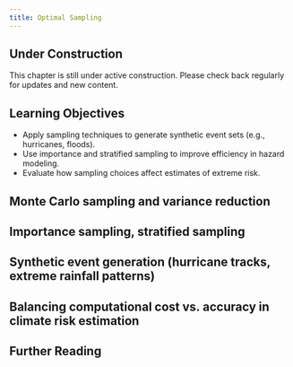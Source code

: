```yaml
---
title: Optimal Sampling
---
```


::: {.callout-note}
## Under Construction
This chapter is still under active construction. Please check back regularly for updates and new content.
:::

::: {.callout-tip}
## Learning Objectives

- Apply sampling techniques to generate synthetic event sets (e.g., hurricanes, floods).
- Use importance and stratified sampling to improve efficiency in hazard modeling.
- Evaluate how sampling choices affect estimates of extreme risk.
:::

## Monte Carlo sampling and variance reduction

## Importance sampling, stratified sampling

## Synthetic event generation (hurricane tracks, extreme rainfall patterns)
    
## Balancing computational cost vs. accuracy in climate risk estimation

## Further Reading {.unnumbered}